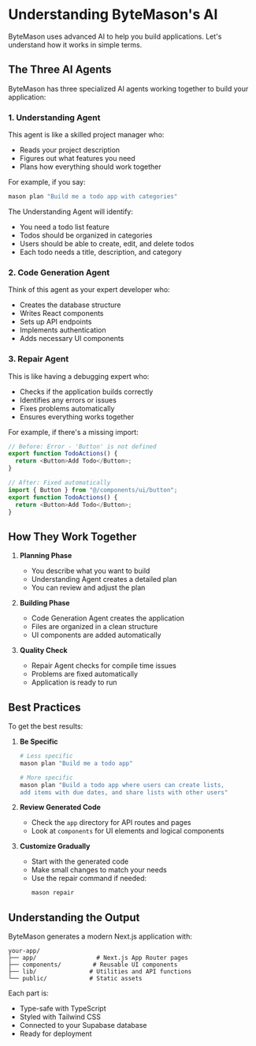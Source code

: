 # Understanding ByteMason's AI

ByteMason uses advanced AI to help you build applications. Let's understand how it works in simple terms.

## The Three AI Agents

ByteMason has three specialized AI agents working together to build your application:

### 1. Understanding Agent

This agent is like a skilled project manager who:

- Reads your project description
- Figures out what features you need
- Plans how everything should work together

For example, if you say:

```bash
mason plan "Build me a todo app with categories"
```

The Understanding Agent will identify:

- You need a todo list feature
- Todos should be organized in categories
- Users should be able to create, edit, and delete todos
- Each todo needs a title, description, and category

### 2. Code Generation Agent

Think of this agent as your expert developer who:

- Creates the database structure
- Writes React components
- Sets up API endpoints
- Implements authentication
- Adds necessary UI components

### 3. Repair Agent

This is like having a debugging expert who:

- Checks if the application builds correctly
- Identifies any errors or issues
- Fixes problems automatically
- Ensures everything works together

For example, if there's a missing import:

```typescript
// Before: Error - 'Button' is not defined
export function TodoActions() {
  return <Button>Add Todo</Button>;
}

// After: Fixed automatically
import { Button } from "@/components/ui/button";
export function TodoActions() {
  return <Button>Add Todo</Button>;
}
```

## How They Work Together

1. **Planning Phase**

   - You describe what you want to build
   - Understanding Agent creates a detailed plan
   - You can review and adjust the plan

2. **Building Phase**

   - Code Generation Agent creates the application
   - Files are organized in a clean structure
   - UI components are added automatically

3. **Quality Check**
   - Repair Agent checks for compile time issues
   - Problems are fixed automatically
   - Application is ready to run

## Best Practices

To get the best results:

1. **Be Specific**

   ```bash
   # Less specific
   mason plan "Build me a todo app"

   # More specific
   mason plan "Build a todo app where users can create lists,
   add items with due dates, and share lists with other users"
   ```

2. **Review Generated Code**

   - Check the `app` directory for API routes and pages
   - Look at `components` for UI elements and logical components

3. **Customize Gradually**
   - Start with the generated code
   - Make small changes to match your needs
   - Use the repair command if needed:
     ```bash
     mason repair
     ```

## Understanding the Output

ByteMason generates a modern Next.js application with:

```
your-app/
├── app/                 # Next.js App Router pages
├── components/         # Reusable UI components
├── lib/               # Utilities and API functions
└── public/            # Static assets
```

Each part is:

- Type-safe with TypeScript
- Styled with Tailwind CSS
- Connected to your Supabase database
- Ready for deployment
